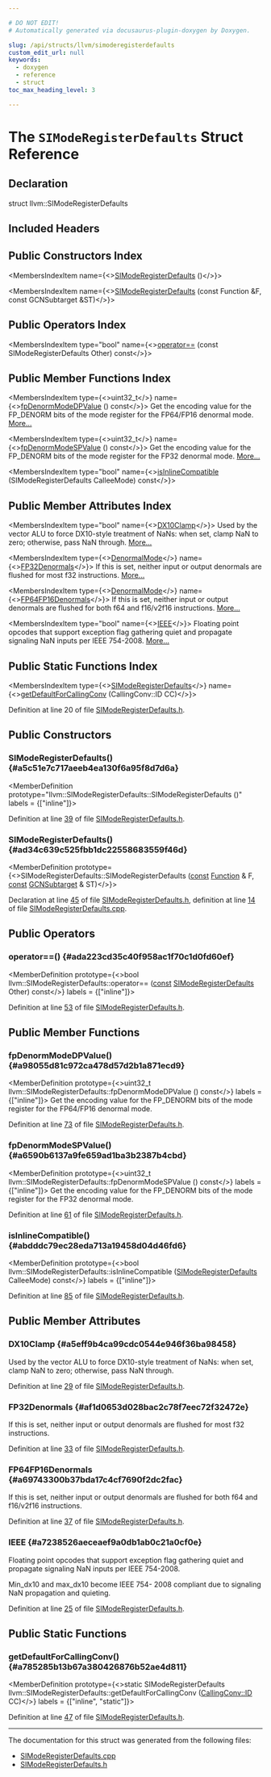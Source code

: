 ```yaml
---

# DO NOT EDIT!
# Automatically generated via docusaurus-plugin-doxygen by Doxygen.

slug: /api/structs/llvm/simoderegisterdefaults
custom_edit_url: null
keywords:
  - doxygen
  - reference
  - struct
toc_max_heading_level: 3

---
```





# The `SIModeRegisterDefaults` Struct Reference

<DoxygenPage pluginConfig={pluginConfig}>



## Declaration

<CodeBlock>struct llvm::SIModeRegisterDefaults</CodeBlock>

## Included Headers

<IncludesList>
<IncludesListItem
  filePath="Target/AMDGPU/SIModeRegisterDefaults.h"
  permalink="/docs/api/files/lib/lib/target/lib/target/amdgpu/simoderegisterdefaults-h"
  isLocal="true" />
</IncludesList>

## Public Constructors Index

<MembersIndex>

<MembersIndexItem
  name={<><a href="#a5c51e7c717aeeb4ea130f6a95f8d7d6a">SIModeRegisterDefaults</a> ()</>}>
</MembersIndexItem>

<MembersIndexItem
  name={<><a href="#ad34c639c525fbb1dc22558683559f46d">SIModeRegisterDefaults</a> (const Function &amp;F, const GCNSubtarget &amp;ST)</>}>
</MembersIndexItem>

</MembersIndex>

## Public Operators Index

<MembersIndex>

<MembersIndexItem
  type="bool"
  name={<><a href="#ada223cd35c40f958ac1f70c1d0fd60ef">operator==</a> (const SIModeRegisterDefaults Other) const</>}>
</MembersIndexItem>

</MembersIndex>

## Public Member Functions Index

<MembersIndex>

<MembersIndexItem
  type={<>uint32&#95;t</>}
  name={<><a href="#a98055d81c972ca478d57d2b1a871ecd9">fpDenormModeDPValue</a> () const</>}>
Get the encoding value for the FP&#95;DENORM bits of the mode register for the FP64/FP16 denormal mode. <a href="#a98055d81c972ca478d57d2b1a871ecd9">More...</a>
</MembersIndexItem>

<MembersIndexItem
  type={<>uint32&#95;t</>}
  name={<><a href="#a6590b6137a9fe659ad1ba3b2387b4cbd">fpDenormModeSPValue</a> () const</>}>
Get the encoding value for the FP&#95;DENORM bits of the mode register for the FP32 denormal mode. <a href="#a6590b6137a9fe659ad1ba3b2387b4cbd">More...</a>
</MembersIndexItem>

<MembersIndexItem
  type="bool"
  name={<><a href="#abdddc79ec28eda713a19458d04d46fd6">isInlineCompatible</a> (SIModeRegisterDefaults CalleeMode) const</>}>
</MembersIndexItem>

</MembersIndex>

## Public Member Attributes Index

<MembersIndex>

<MembersIndexItem
  type="bool"
  name={<><a href="#a5eff9b4ca99cdc0544e946f36ba98458">DX10Clamp</a></>}>
Used by the vector ALU to force DX10-style treatment of NaNs: when set, clamp NaN to zero; otherwise, pass NaN through. <a href="#a5eff9b4ca99cdc0544e946f36ba98458">More...</a>
</MembersIndexItem>

<MembersIndexItem
  type={<><a href="/docs/api/structs/llvm/denormalmode">DenormalMode</a></>}
  name={<><a href="#af1d0653d028bac2c78f7eec72f32472e">FP32Denormals</a></>}>
If this is set, neither input or output denormals are flushed for most f32 instructions. <a href="#af1d0653d028bac2c78f7eec72f32472e">More...</a>
</MembersIndexItem>

<MembersIndexItem
  type={<><a href="/docs/api/structs/llvm/denormalmode">DenormalMode</a></>}
  name={<><a href="#a69743300b37bda17c4cf7690f2dc2fac">FP64FP16Denormals</a></>}>
If this is set, neither input or output denormals are flushed for both f64 and f16/v2f16 instructions. <a href="#a69743300b37bda17c4cf7690f2dc2fac">More...</a>
</MembersIndexItem>

<MembersIndexItem
  type="bool"
  name={<><a href="#a7238526aeceaef9a0db1ab0c21a0cf0e">IEEE</a></>}>
Floating point opcodes that support exception flag gathering quiet and propagate signaling NaN inputs per IEEE 754-2008. <a href="#a7238526aeceaef9a0db1ab0c21a0cf0e">More...</a>
</MembersIndexItem>

</MembersIndex>

## Public Static Functions Index

<MembersIndex>

<MembersIndexItem
  type={<><a href="/docs/api/structs/llvm/simoderegisterdefaults">SIModeRegisterDefaults</a></>}
  name={<><a href="#a785285b13b67a380426876b52ae4d811">getDefaultForCallingConv</a> (CallingConv::ID CC)</>}>
</MembersIndexItem>

</MembersIndex>


Definition at line 20 of file <a href="/docs/api/files/lib/lib/target/lib/target/amdgpu/simoderegisterdefaults-h">SIModeRegisterDefaults.h</a>.

<SectionDefinition>

## Public Constructors

### SIModeRegisterDefaults() {#a5c51e7c717aeeb4ea130f6a95f8d7d6a}

<MemberDefinition
  prototype="llvm::SIModeRegisterDefaults::SIModeRegisterDefaults ()"
  labels = {["inline"]}>

Definition at line <a href="/docs/api/files/lib/lib/target/lib/target/amdgpu/simoderegisterdefaults-h/#l00039">39</a> of file <a href="/docs/api/files/lib/lib/target/lib/target/amdgpu/simoderegisterdefaults-h">SIModeRegisterDefaults.h</a>.
</MemberDefinition>

### SIModeRegisterDefaults() {#ad34c639c525fbb1dc22558683559f46d}

<MemberDefinition
  prototype={<>SIModeRegisterDefaults::SIModeRegisterDefaults (<a href="/docs/api/files/lib/lib/target/lib/target/aarch64/aarch64promoteconstant-cpp/#a90f8350fecae261c25be85d38b451bff">const</a> <a href="/docs/api/classes/llvm/function">Function</a> &amp; F, <a href="/docs/api/files/lib/lib/target/lib/target/aarch64/aarch64promoteconstant-cpp/#a90f8350fecae261c25be85d38b451bff">const</a> <a href="/docs/api/classes/llvm/gcnsubtarget">GCNSubtarget</a> &amp; ST)</>}>

Declaration at line <a href="/docs/api/files/lib/lib/target/lib/target/amdgpu/simoderegisterdefaults-h/#l00045">45</a> of file <a href="/docs/api/files/lib/lib/target/lib/target/amdgpu/simoderegisterdefaults-h">SIModeRegisterDefaults.h</a>, definition at line <a href="/docs/api/files/lib/lib/target/lib/target/amdgpu/simoderegisterdefaults-cpp/#l00014">14</a> of file <a href="/docs/api/files/lib/lib/target/lib/target/amdgpu/simoderegisterdefaults-cpp">SIModeRegisterDefaults.cpp</a>.
</MemberDefinition>

</SectionDefinition>

<SectionDefinition>

## Public Operators

### operator==() {#ada223cd35c40f958ac1f70c1d0fd60ef}

<MemberDefinition
  prototype={<>bool llvm::SIModeRegisterDefaults::operator== (<a href="/docs/api/files/lib/lib/target/lib/target/aarch64/aarch64promoteconstant-cpp/#a90f8350fecae261c25be85d38b451bff">const</a> <a href="/docs/api/structs/llvm/simoderegisterdefaults">SIModeRegisterDefaults</a> Other) const</>}
  labels = {["inline"]}>

Definition at line <a href="/docs/api/files/lib/lib/target/lib/target/amdgpu/simoderegisterdefaults-h/#l00053">53</a> of file <a href="/docs/api/files/lib/lib/target/lib/target/amdgpu/simoderegisterdefaults-h">SIModeRegisterDefaults.h</a>.
</MemberDefinition>

</SectionDefinition>

<SectionDefinition>

## Public Member Functions

### fpDenormModeDPValue() {#a98055d81c972ca478d57d2b1a871ecd9}

<MemberDefinition
  prototype={<>uint32&#95;t llvm::SIModeRegisterDefaults::fpDenormModeDPValue () const</>}
  labels = {["inline"]}>
Get the encoding value for the FP&#95;DENORM bits of the mode register for the FP64/FP16 denormal mode.

Definition at line <a href="/docs/api/files/lib/lib/target/lib/target/amdgpu/simoderegisterdefaults-h/#l00073">73</a> of file <a href="/docs/api/files/lib/lib/target/lib/target/amdgpu/simoderegisterdefaults-h">SIModeRegisterDefaults.h</a>.
</MemberDefinition>

### fpDenormModeSPValue() {#a6590b6137a9fe659ad1ba3b2387b4cbd}

<MemberDefinition
  prototype={<>uint32&#95;t llvm::SIModeRegisterDefaults::fpDenormModeSPValue () const</>}
  labels = {["inline"]}>
Get the encoding value for the FP&#95;DENORM bits of the mode register for the FP32 denormal mode.

Definition at line <a href="/docs/api/files/lib/lib/target/lib/target/amdgpu/simoderegisterdefaults-h/#l00061">61</a> of file <a href="/docs/api/files/lib/lib/target/lib/target/amdgpu/simoderegisterdefaults-h">SIModeRegisterDefaults.h</a>.
</MemberDefinition>

### isInlineCompatible() {#abdddc79ec28eda713a19458d04d46fd6}

<MemberDefinition
  prototype={<>bool llvm::SIModeRegisterDefaults::isInlineCompatible (<a href="/docs/api/structs/llvm/simoderegisterdefaults">SIModeRegisterDefaults</a> CalleeMode) const</>}
  labels = {["inline"]}>

Definition at line <a href="/docs/api/files/lib/lib/target/lib/target/amdgpu/simoderegisterdefaults-h/#l00085">85</a> of file <a href="/docs/api/files/lib/lib/target/lib/target/amdgpu/simoderegisterdefaults-h">SIModeRegisterDefaults.h</a>.
</MemberDefinition>

</SectionDefinition>

<SectionDefinition>

## Public Member Attributes

### DX10Clamp {#a5eff9b4ca99cdc0544e946f36ba98458}

<MemberDefinition
  prototype="bool llvm::SIModeRegisterDefaults::DX10Clamp">
Used by the vector ALU to force DX10-style treatment of NaNs: when set, clamp NaN to zero; otherwise, pass NaN through.

Definition at line <a href="/docs/api/files/lib/lib/target/lib/target/amdgpu/simoderegisterdefaults-h/#l00029">29</a> of file <a href="/docs/api/files/lib/lib/target/lib/target/amdgpu/simoderegisterdefaults-h">SIModeRegisterDefaults.h</a>.
</MemberDefinition>

### FP32Denormals {#af1d0653d028bac2c78f7eec72f32472e}

<MemberDefinition
  prototype="DenormalMode llvm::SIModeRegisterDefaults::FP32Denormals">
If this is set, neither input or output denormals are flushed for most f32 instructions.

Definition at line <a href="/docs/api/files/lib/lib/target/lib/target/amdgpu/simoderegisterdefaults-h/#l00033">33</a> of file <a href="/docs/api/files/lib/lib/target/lib/target/amdgpu/simoderegisterdefaults-h">SIModeRegisterDefaults.h</a>.
</MemberDefinition>

### FP64FP16Denormals {#a69743300b37bda17c4cf7690f2dc2fac}

<MemberDefinition
  prototype="DenormalMode llvm::SIModeRegisterDefaults::FP64FP16Denormals">
If this is set, neither input or output denormals are flushed for both f64 and f16/v2f16 instructions.

Definition at line <a href="/docs/api/files/lib/lib/target/lib/target/amdgpu/simoderegisterdefaults-h/#l00037">37</a> of file <a href="/docs/api/files/lib/lib/target/lib/target/amdgpu/simoderegisterdefaults-h">SIModeRegisterDefaults.h</a>.
</MemberDefinition>

### IEEE {#a7238526aeceaef9a0db1ab0c21a0cf0e}

<MemberDefinition
  prototype="bool llvm::SIModeRegisterDefaults::IEEE">
Floating point opcodes that support exception flag gathering quiet and propagate signaling NaN inputs per IEEE 754-2008.

Min&#95;dx10 and max&#95;dx10 become IEEE 754- 2008 compliant due to signaling NaN propagation and quieting.

Definition at line <a href="/docs/api/files/lib/lib/target/lib/target/amdgpu/simoderegisterdefaults-h/#l00025">25</a> of file <a href="/docs/api/files/lib/lib/target/lib/target/amdgpu/simoderegisterdefaults-h">SIModeRegisterDefaults.h</a>.
</MemberDefinition>

</SectionDefinition>

<SectionDefinition>

## Public Static Functions

### getDefaultForCallingConv() {#a785285b13b67a380426876b52ae4d811}

<MemberDefinition
  prototype={<>static SIModeRegisterDefaults llvm::SIModeRegisterDefaults::getDefaultForCallingConv (<a href="/docs/api/namespaces/llvm/callingconv/#abdf8cf606905c10634e831390981b0ed">CallingConv::ID</a> CC)</>}
  labels = {["inline", "static"]}>

Definition at line <a href="/docs/api/files/lib/lib/target/lib/target/amdgpu/simoderegisterdefaults-h/#l00047">47</a> of file <a href="/docs/api/files/lib/lib/target/lib/target/amdgpu/simoderegisterdefaults-h">SIModeRegisterDefaults.h</a>.
</MemberDefinition>

</SectionDefinition>

<hr/>

The documentation for this struct was generated from the following files:

<ul>
<li><a href="/docs/api/files/lib/lib/target/lib/target/amdgpu/simoderegisterdefaults-cpp">SIModeRegisterDefaults.cpp</a></li>
<li><a href="/docs/api/files/lib/lib/target/lib/target/amdgpu/simoderegisterdefaults-h">SIModeRegisterDefaults.h</a></li>
</ul>

</DoxygenPage>
